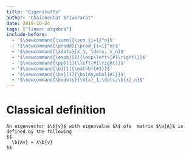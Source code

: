 ```yaml
---
title: "Eigenstuffs"
author: "Chaichontat Sriworarat"
date: 2019-10-24
tags: ["linear algebra"]
include-before:
  - '$\newcommand{\summ}{\sum_{i=1}^n}$'
  - '$\newcommand{\prodd}{\prod_{i=1}^n}$'
  - '$\newcommand{\xdots}{x_1, \dots, x_n}$'
  - '$\newcommand{\expb}[1]{\exp\left\{#1\right\}}$'
  - '$\newcommand{\pp}[1]{\left(#1\right)}$'
  - '$\newcommand{\b}[1]{\mathbf{#1}}$'
  - '$\newcommand{\bs}[1]{\boldsymbol{#1}}$'
  - '$\newcommand{\bxdots}{\b{x}_1,\dots,\b{x}_n}$'
---
```


# Classical definition
```definition
An eigenvector $\b{v}$ with eigenvalue $λ$ ofa  matrix $\b{A}$ is defined by the following
$$
  \b{Av} = λ\b{v}
$$
```